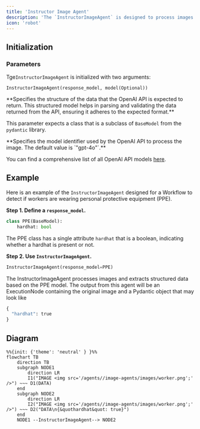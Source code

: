 ```yaml
---
title: 'Instructor Image Agent'
description: 'The `InstructorImageAgent` is designed to process images and extract structured data.'
icon: 'robot'
---
```

## Initialization

### Parameters

Tge`InstructorImageAgent` is initialized with two arguments: 

```
InstructorImageAgent(response_model, model(Optional))
```

<ResponseField name="response_model" type="BaseModel" required>
**Specifies the structure of the data that the OpenAI API is expected to return. This structured model helps in parsing and validating the data returned from the API, ensuring it adheres to the expected format.**

This parameter expects a class that is a subclass of `BaseModel` from the `pydantic` library. 
</ResponseField>

<ResponseField name="model" type="Optional[String]">
**Specifies the model identifier used by the OpenAI API to process the image. The default value is `"gpt-4o"`.**

You can find a comprehensive list of all OpenAI API models [here](https://platform.openai.com/docs/models).
</ResponseField>

## Example
Here is an example of the `InstructorImageAgent` designed for a Workflow to detect if workers are wearing personal protective equipment (PPE).

**Step 1. Define a `response_model`.**

```python example.py
class PPE(BaseModel):
    hardhat: bool
```

The PPE class has a single attribute `hardhat` that is a boolean, indicating whether a hardhat is present or not.

**Step 2. Use `InstructorImageAgent`.**

```python example.py
InstructorImageAgent(response_model=PPE)
```

The InstructorImageAgent processes images and extracts structured data based on the PPE model. The output from this agent will be an ExecutionNode containing the original image and a Pydantic object that may look like

```python
{
  "hardhat": true
}
```

## Diagram

```mermaid
%%{init: {'theme': 'neutral' } }%%
flowchart TB
    direction TB
    subgraph NODE1
        direction LR
        I1("IMAGE <img src='/agents//image-agents/images/worker.png';' />") ~~~ D1(DATA)
    end
    subgraph NODE2
        direction LR
        I2("IMAGE <img src='/agents//image-agents/images/worker.png';' />") ~~~ D2("DATA\n{&quothardhat&quot: true}")
    end
    NODE1 --InstructorImageAgent--> NODE2
```